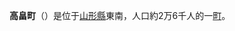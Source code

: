 {{unreferenced|time=2018-08-13T03:33:20+00:00}}
{{expand|time=2018-08-13T03:30:39+00:00}}
{{日本町村|
自治體名=高畠|
町村=町|
圖像=[[File:Inu_no_Miya_Shrine01.jpg|240px]]|
圖像說明=[[犬之宮|犬之宮]]|
町村章=|
日文原名=高畠町|
平假名=たかはたまち|
羅馬字拼音=Takahata-machi|
都道府縣=山形縣|
支廳=|
郡=東置賜郡|
編號=06381-9|
面積=180.04|
邊界未定=|
人口=25,709|
統計時間= |
自治體=[[米澤市|米澤市]]、[[南陽市|南陽市]]、[[上山市|上山市]]、<br />[[川西町_(山形縣)|川西町]]<br />[[宮城縣|宮城縣]]：[[七宿町|七宿町]]<br />[[福島縣|福島縣]]：[[福島市|福島市]]|
樹=赤松|
花=杜鵑|
鳥=|
其他象徵物= |
其他象徵= |
郵遞區號=992-0392|
所在地=東置賜郡高畠町大字高畠436|
電話號碼=238-52-1111|
外部連結=http://www.town.takahata.yamagata.jp/|
經度=|
緯度=|
地圖=|
註記=
}}
'''高畠町'''（{{jpn|j=高畠町|hg=たかはたまち|rm=Takahata machi|f=y}}）是位于[[山形縣|山形縣]]東南，人口約2万6千人的一[[町|町]]。

{{山形縣}}{{Authority control}}